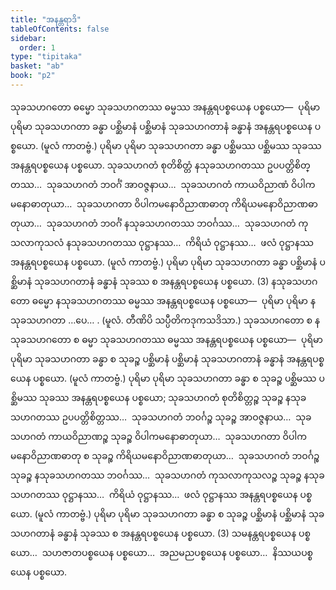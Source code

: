 ```yaml
---
title: "အနန္တရာဒိ"
tableOfContents: false
sidebar:
  order: 1
type: "tipitaka"
basket: "ab"
book: "p2"
---
```



<DynamicBreadcrumb />

<Division number="171" book="p2" e="ch" v="38" p="434">

<Paragraph number="4449" book="p2">
သုခသဟဂတော ဓမ္မော သုခသဟဂတဿ ဓမ္မဿ အနန္တရပစ္စယေန ပစ္စယော—  ပုရိမာ ပုရိမာ သုခသဟဂတာ ခန္ဓာ ပစ္ဆိမာနံ ပစ္ဆိမာနံ သုခသဟဂတာနံ ခန္ဓာနံ အနန္တရပစ္စယေန ပစ္စယော. (မူလံ ကာတဗ္ဗံ.) ပုရိမာ ပုရိမာ သုခသဟဂတာ ခန္ဓာ ပစ္ဆိမဿ ပစ္ဆိမဿ သုခဿ အနန္တရပစ္စယေန ပစ္စယော. သုခသဟဂတံ စုတိစိတ္တံ နသုခသဟဂတဿ ဥပပတ္တိစိတ္တဿ…  သုခသဟဂတံ ဘဝင်္ဂံ အာဝဇ္ဇနာယ…  သုခသဟဂတံ ကာယဝိညာဏံ ဝိပါကမနောဓာတုယာ…  သုခသဟဂတာ ဝိပါကမနောဝိညာဏဓာတု ကိရိယမနောဝိညာဏဓာတုယာ…  သုခသဟဂတံ ဘဝင်္ဂံ နသုခသဟဂတဿ ဘဝင်္ဂဿ…  သုခသဟဂတံ ကုသလာကုသလံ နသုခသဟဂတဿ ဝုဋ္ဌာနဿ…  ကိရိယံ ဝုဋ္ဌာနဿ…  ဖလံ ဝုဋ္ဌာနဿ အနန္တရပစ္စယေန ပစ္စယော. (မူလံ ကာတဗ္ဗံ.) ပုရိမာ ပုရိမာ သုခသဟဂတာ ခန္ဓာ ပစ္ဆိမာနံ ပစ္ဆိမာနံ သုခသဟဂတာနံ ခန္ဓာနံ သုခဿ စ အနန္တရပစ္စယေန ပစ္စယော. (3)
</Paragraph>

<Paragraph number="4450" book="p2">
နသုခသဟဂတော ဓမ္မော နသုခသဟဂတဿ ဓမ္မဿ အနန္တရပစ္စယေန ပစ္စယော—  ပုရိမာ ပုရိမာ နသုခသဟဂတာ …ပေ… . (မူလံ. တီဏိပိ သပ္ပီတိကဒုကသဒိသာ.)
</Paragraph>

</Division>
<Division number="172" book="p2" e="ch" v="38" p="434">

<Paragraph number="4451" book="p2">
သုခသဟဂတော စ နသုခသဟဂတော စ ဓမ္မာ သုခသဟဂတဿ ဓမ္မဿ အနန္တရပစ္စယေန ပစ္စယော—  ပုရိမာ ပုရိမာ သုခသဟဂတာ ခန္ဓာ စ သုခဉ္စ ပစ္ဆိမာနံ ပစ္ဆိမာနံ သုခသဟဂတာနံ ခန္ဓာနံ အနန္တရပစ္စယေန ပစ္စယော. (မူလံ ကာတဗ္ဗံ.) ပုရိမာ ပုရိမာ သုခသဟဂတာ ခန္ဓာ စ သုခဉ္စ ပစ္ဆိမဿ ပစ္ဆိမဿ သုခဿ အနန္တရပစ္စယေန ပစ္စယော; သုခသဟဂတံ စုတိစိတ္တဉ္စ သုခဉ္စ နသုခသဟဂတဿ ဥပပတ္တိစိတ္တဿ…  သုခသဟဂတံ ဘဝင်္ဂဉ္စ သုခဉ္စ အာဝဇ္ဇနာယ…  သုခသဟဂတံ ကာယဝိညာဏဉ္စ သုခဉ္စ ဝိပါကမနောဓာတုယာ…  သုခသဟဂတာ ဝိပါကမနောဝိညာဏဓာတု စ သုခဉ္စ ကိရိယမနောဝိညာဏဓာတုယာ…  သုခသဟဂတံ ဘဝင်္ဂဉ္စ သုခဉ္စ နသုခသဟဂတဿ ဘဝင်္ဂဿ…  သုခသဟဂတံ ကုသလာကုသလဉ္စ သုခဉ္စ နသုခသဟဂတဿ ဝုဋ္ဌာနဿ…  ကိရိယံ ဝုဋ္ဌာနဿ…  ဖလံ ဝုဋ္ဌာနဿ အနန္တရပစ္စယေန ပစ္စယော. (မူလံ ကာတဗ္ဗံ.) ပုရိမာ ပုရိမာ သုခသဟဂတာ ခန္ဓာ စ သုခဉ္စ ပစ္ဆိမာနံ ပစ္ဆိမာနံ သုခသဟဂတာနံ ခန္ဓာနံ သုခဿ စ အနန္တရပစ္စယေန ပစ္စယော. (3)
</Paragraph>

<Paragraph number="4452" book="p2">
သမနန္တရပစ္စယေန ပစ္စယော…  သဟဇာတပစ္စယေန ပစ္စယော…  အညမညပစ္စယေန ပစ္စယော…  နိဿယပစ္စယေန ပစ္စယော.
</Paragraph>
</Division>